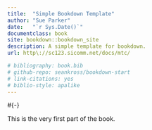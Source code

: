 ```yaml
--- 
title:  "Simple Bookdown Template"
author: "Sue Parker"
date:   "`r Sys.Date()`"
documentclass: book
site: bookdown::bookdown_site
description: A simple template for bookdown.
url: http\://sc123.sicomm.net/docs/mtc/

# bibliography: book.bib
# github-repo: seankross/bookdown-start
# link-citations: yes
# biblio-style: apalike
---
```


#{-}

This is the very first part of the book.

<!-- 1st # in this file must be the first markdown line. Can be #{-} but it gets a warning. --> 
